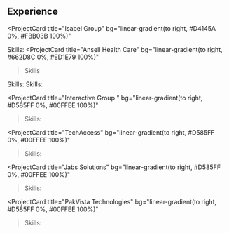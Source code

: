 ## Experience

<ProjectCard
  title="Isabel Group"
  bg="linear-gradient(to right, #D4145A 0%, #FBB03B 100%)"
>
Skills:
</ProjectCard>
<ProjectCard
  title="Ansell Health Care"
  bg="linear-gradient(to right, #662D8C 0%, #ED1E79 100%)"
>Skills
</ProjectCard>
<ProjectCard
  title="NYU AbuDhabi"
  bg="linear-gradient(to right, #009245 0%, #FCEE21 100%)"
>Skills:
</ProjectCard>
<ProjectCard
  title="Sentiance"
  bg="linear-gradient(to right, #D585FF 0%, #00FFEE 100%)"
>Skills:
</ProjectCard>

<ProjectCard
  title="Interactive Group "
  bg="linear-gradient(to right, #D585FF 0%, #00FFEE 100%)"
>Skills:
</ProjectCard>

<ProjectCard
  title="TechAccess"
  bg="linear-gradient(to right, #D585FF 0%, #00FFEE 100%)"
>Skills:
</ProjectCard>

<ProjectCard
  title="Jabs Solutions"
  bg="linear-gradient(to right, #D585FF 0%, #00FFEE 100%)"
>Skills:
</ProjectCard>

<ProjectCard
  title="PakVista Technologies"
  bg="linear-gradient(to right, #D585FF 0%, #00FFEE 100%)"
>Skills:
</ProjectCard>
